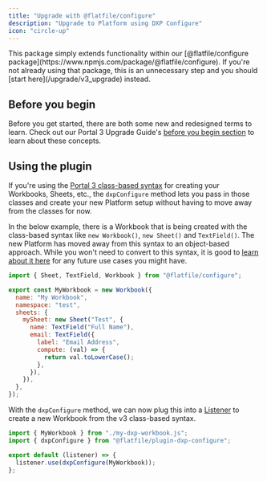 ```yaml
---
title: "Upgrade with @flatfile/configure"
description: "Upgrade to Platform using DXP Configure"
icon: "circle-up"
---
```


<Warning>
  This package simply extends functionality within our [@flatfile/configure
  package](https://www.npmjs.com/package/@flatfile/configure). If you're not
  already using that package, this is an unnecessary step and you should [start
  here](/upgrade/v3_upgrade) instead.
</Warning>

## Before you begin

Before you get started, there are both some new and redesigned terms to learn.
Check out our Portal 3 Upgrade Guide's
[before you begin section](/upgrade/v3_upgrade#before-you-begin) to learn about
these concepts.

## Using the plugin

If you're using the
[Portal 3 class-based syntax](https://flatfile.com/versioned-docs/3.0/guides/workbooks/)
for creating your Workbooks, Sheets, etc., the `dxpConfigure` method lets you
pass in those classes and create your new Platform setup without having to move
away from the classes for now.

In the below example, there is a Workbook that is being created with the
class-based syntax like `new Workbook()`, `new Sheet()` and `TextField()`. The
new Platform has moved away from this syntax to an object-based approach. While
you won't need to convert to this syntax, it is good to
[learn about it here](/upgrade/v3_upgrade#fields-data-types-and-the-new-way-to-create-them)
for any future use cases you might have.

```js my-dxp-workbook.js
import { Sheet, TextField, Workbook } from "@flatfile/configure";

export const MyWorkbook = new Workbook({
  name: "My Workbook",
  namespace: "test",
  sheets: {
    mySheet: new Sheet("Test", {
      name: TextField("Full Name"),
      email: TextField({
        label: "Email Address",
        compute: (val) => {
          return val.toLowerCase();
        },
      }),
    }),
  },
});
```

With the `dxpConfigure` method, we can now plug this into a
[Listener](/learning-center/tutorials/projects/meet-the-listener) to create a new Workbook from the v3
class-based syntax.

```js listener.js
import { MyWorkbook } from "./my-dxp-workbook.js";
import { dxpConfigure } from "@flatfile/plugin-dxp-configure";

export default (listener) => {
  listener.use(dxpConfigure(MyWorkbook));
};
```
